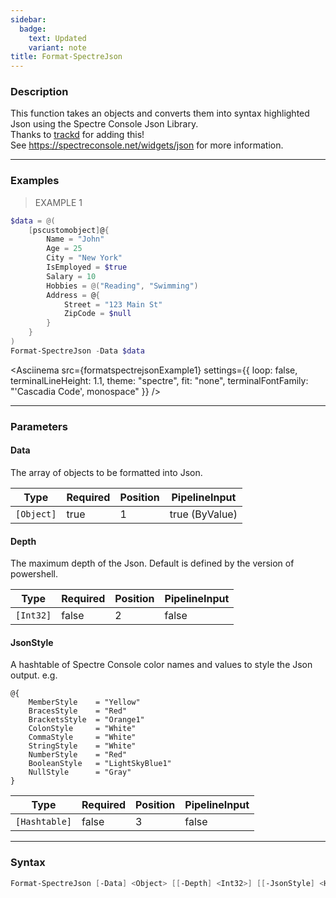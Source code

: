 ```yaml
---
sidebar:
  badge:
    text: Updated
    variant: note
title: Format-SpectreJson
---
```









### Description

This function takes an objects and converts them into syntax highlighted Json using the Spectre Console Json Library.  
Thanks to [trackd](https://github.com/trackd) for adding this!  
See https://spectreconsole.net/widgets/json for more information.



---


### Examples
> EXAMPLE 1

```powershell
$data = @(
    [pscustomobject]@{
        Name = "John"
        Age = 25
        City = "New York"
        IsEmployed = $true
        Salary = 10
        Hobbies = @("Reading", "Swimming")
        Address = @{
            Street = "123 Main St"
            ZipCode = $null
        }
    }
)
Format-SpectreJson -Data $data
```
<Asciinema
    src={formatspectrejsonExample1}
    settings={{
        loop: false,
        terminalLineHeight: 1.1,
        theme: "spectre",
        fit: "none",
        terminalFontFamily: "'Cascadia Code', monospace"
    }}
/>


---


### Parameters
#### **Data**

The array of objects to be formatted into Json.






|Type      |Required|Position|PipelineInput |
|----------|--------|--------|--------------|
|`[Object]`|true    |1       |true (ByValue)|



#### **Depth**

The maximum depth of the Json. Default is defined by the version of powershell.






|Type     |Required|Position|PipelineInput|
|---------|--------|--------|-------------|
|`[Int32]`|false   |2       |false        |



#### **JsonStyle**

A hashtable of Spectre Console color names and values to style the Json output.
e.g.
```
@{
    MemberStyle    = "Yellow"
    BracesStyle    = "Red"
    BracketsStyle  = "Orange1"
    ColonStyle     = "White"
    CommaStyle     = "White"
    StringStyle    = "White"
    NumberStyle    = "Red"
    BooleanStyle   = "LightSkyBlue1"
    NullStyle      = "Gray"
}
```






|Type         |Required|Position|PipelineInput|
|-------------|--------|--------|-------------|
|`[Hashtable]`|false   |3       |false        |





---


### Syntax
```powershell
Format-SpectreJson [-Data] <Object> [[-Depth] <Int32>] [[-JsonStyle] <Hashtable>] [<CommonParameters>]
```
